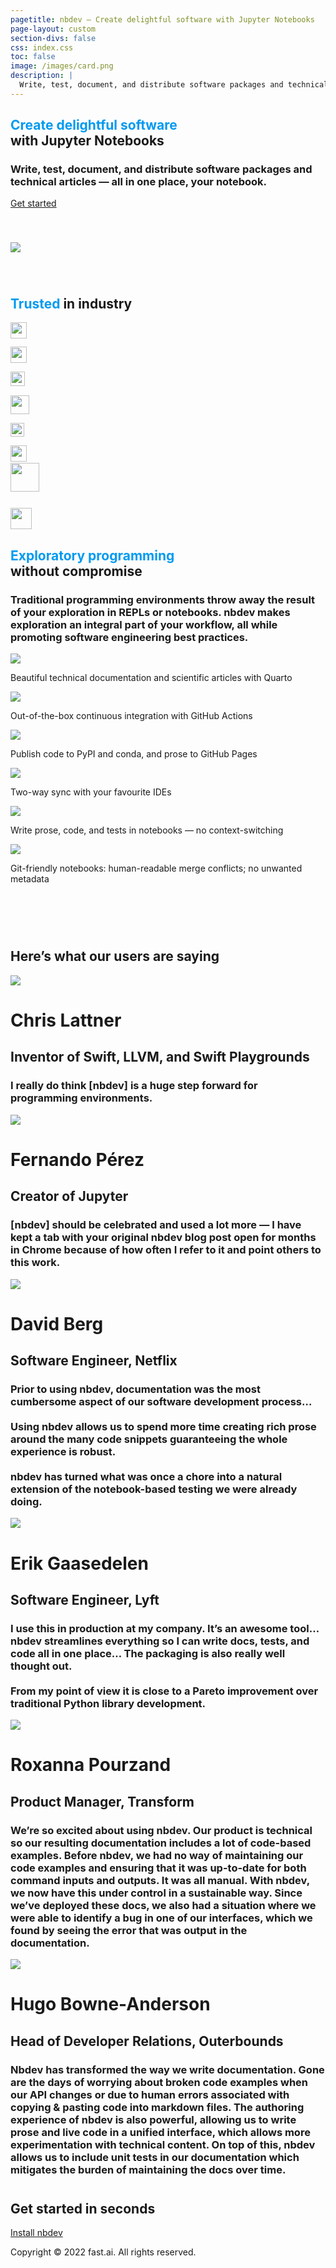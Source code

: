 ```yaml
---
pagetitle: nbdev – Create delightful software with Jupyter Notebooks
page-layout: custom
section-divs: false
css: index.css
toc: false
image: /images/card.png
description: |
  Write, test, document, and distribute software packages and technical articles — all in one place, your notebook.
---
```


::: {.hero-banner .content-block}

# <span style='color:#009AF1'>Create delightful software</span><br>with Jupyter Notebooks

### Write, test, document, and distribute software packages and technical articles — all in one place, your notebook.

[Get started](https://nbdev.fast.ai){.btn-action-primary .btn-action .btn .btn-success .btn-lg role="button"}

![](images/card.png){style="margin-top: 40px; margin-bottom: 40px"}

:::

::: {.hero-banner .mid-content}

## <span style='color:#009AF1'>Trusted</span> in industry

::: {.grid style="column-gap: 50px"}
::: {.g-col-12 .g-col-sm-6 .g-col-md-3}
![](images/netflix.svg){height=26px stlye="position: relative; top: 1px"}
:::
::: {.g-col-12 .g-col-sm-6 .g-col-md-3}
![](images/transform.svg){height=26px style="position: relative; bottom: 1px"}
:::
::: {.g-col-12 .g-col-sm-6 .g-col-md-3}
![](images/outerbounds.svg){height=23px style="position: relative; bottom: 1px"}
:::
::: {.g-col-12 .g-col-sm-6 .g-col-md-3}
![](images/novetta.svg){height=30px style="position: relative: top: 1px"}
:::
::: {.g-col-12 .g-col-sm-6 .g-col-md-3}
![](images/amd.svg){height=22px}
:::
::: {.g-col-12 .g-col-sm-6 .g-col-md-3}
![](images/overstory.png){height=26px}
:::
::: {.g-col-12 .g-col-sm-6 .g-col-md-3}
![](images/bom.png){height=46px style="position: relative; bottom: 12px"}
:::
::: {.g-col-12 .g-col-sm-6 .g-col-md-3}
![](images/lyft.svg){height=34px}
:::
:::

:::

::: {.content-block}

::: {.hero-banner}
## <span style='color:#009AF1'>Exploratory programming</span><br>without compromise

### Traditional programming environments throw away the result of your exploration in REPLs or notebooks. nbdev makes exploration an integral part of your workflow, all while promoting software engineering best practices.
:::

::: {.grid .gap-4 style="padding-bottom: 60px"}

::: {.feature .g-col-12 .g-col-sm-6 .g-col-md-4}
![](images/docs.svg)

Beautiful technical documentation and scientific articles with Quarto
:::
::: {.feature .g-col-12 .g-col-sm-6 .g-col-md-4}
![](images/testing.svg)

Out-of-the-box continuous integration with GitHub Actions
:::
::: {.feature .g-col-12 .g-col-sm-6 .g-col-md-4}
![](images/packaging.svg)

Publish code to PyPI and conda, and prose to GitHub Pages
:::
::: {.feature .g-col-12 .g-col-sm-6 .g-col-md-4}
![](images/vscode.svg)

Two-way sync with your favourite IDEs
:::
::: {.feature .g-col-12 .g-col-sm-6 .g-col-md-4}
![](images/jupyter.svg)

Write prose, code, and tests in notebooks — no context-switching
:::
::: {.feature .g-col-12 .g-col-sm-6 .g-col-md-4}
![](images/git.svg)

Git-friendly notebooks: human-readable merge conflicts; no unwanted metadata
:::

:::

:::


::: {.mid-content}

::: {.hero-banner}
## Here's what our users are saying
:::

::: {.content-block .grid .gap-4}

::: {.testimonial .g-col-12 .g-col-md-6}
![](images/chris-lattner.png)

# Chris Lattner

## Inventor of Swift, LLVM, and Swift Playgrounds

### I really do think [nbdev] is a huge step forward for programming environments.
:::

::: {.testimonial .g-col-12 .g-col-md-6}
![](images/fernando-pérez.jpeg)

# Fernando Pérez

## Creator of Jupyter

### [nbdev] should be celebrated and used a lot more — I have kept a tab with your original nbdev blog post open for months in Chrome because of how often I refer to it and point others to this work.
:::

::: {.testimonial .g-col-12 .g-col-md-6}

![](images/david-berg.jpeg)

# David Berg

## Software Engineer, Netflix

### Prior to using nbdev, documentation was the most cumbersome aspect of our software development process…<br><br>Using nbdev allows us to spend more time creating rich prose around the many code snippets guaranteeing the whole experience is robust.<br><br>nbdev has turned what was once a chore into a natural extension of the notebook-based testing we were already doing.
:::

::: {.testimonial .g-col-12 .g-col-md-6}
![](images/erik-gaasedelen.jpeg)

# Erik Gaasedelen

## Software Engineer, Lyft

### I use this in production at my company. It’s an awesome tool… nbdev streamlines everything so I can write docs, tests, and code all in one place… The packaging is also really well thought out.<br><br>From my point of view it is close to a Pareto improvement over traditional Python library development.
:::

::: {.testimonial .g-col-12 .g-col-md-6}
![](images/roxanna-pourzand.jpeg)

# Roxanna Pourzand

## Product Manager, Transform

### We’re so excited about using nbdev. Our product is technical so our resulting documentation includes a lot of code-based examples. Before nbdev, we had no way of maintaining our code examples and ensuring that it was up-to-date for both command inputs and outputs. It was all manual. With nbdev, we now have this under control in a sustainable way. Since we’ve deployed these docs, we also had a situation where we were able to identify a bug in one of our interfaces, which we found by seeing the error that was output in the documentation.
:::

::: {.testimonial .g-col-12 .g-col-md-6}
![](images/hugo-bowne-anderson.jpeg)

# Hugo Bowne-Anderson

## Head of Developer Relations, Outerbounds

### Nbdev has transformed the way we write documentation. Gone are the days of worrying about broken code examples when our API changes or due to human errors associated with copying & pasting code into markdown files. The authoring experience of nbdev is also powerful, allowing us to write prose and live code in a unified interface, which allows more experimentation with technical content. On top of this,  nbdev allows us to include unit tests in our documentation which mitigates the burden of maintaining the docs over time. 
:::

:::

:::

::: {.hero-banner .content-block style="margin-top: 40px"}
## Get started in seconds

[Install nbdev](https://nbdev.fast.ai){.btn-action-primary .btn-action .btn .btn-success .btn-lg role="button"}
:::

::: {.footer .content-block}
Copyright © 2022 fast.ai. All rights reserved.
:::
